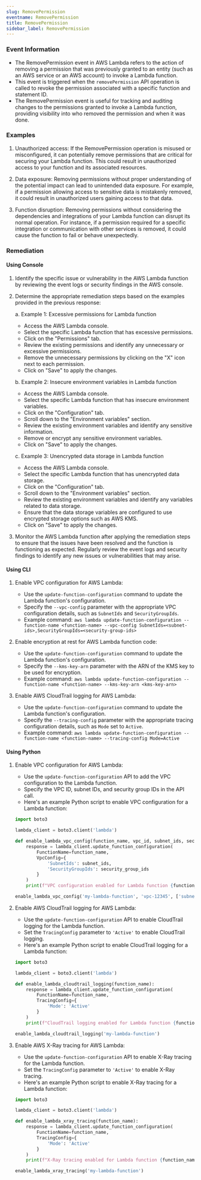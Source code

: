 ```yaml
--- 
slug: RemovePermission
eventname: RemovePermission
title: RemovePermission
sidebar_label: RemovePermission
---
```

                       
### Event Information

- The RemovePermission event in AWS Lambda refers to the action of removing a permission that was previously granted to an entity (such as an AWS service or an AWS account) to invoke a Lambda function.
- This event is triggered when the `removePermission` API operation is called to revoke the permission associated with a specific function and statement ID.
- The RemovePermission event is useful for tracking and auditing changes to the permissions granted to invoke a Lambda function, providing visibility into who removed the permission and when it was done.


### Examples

1. Unauthorized access: If the RemovePermission operation is misused or misconfigured, it can potentially remove permissions that are critical for securing your Lambda function. This could result in unauthorized access to your function and its associated resources.

2. Data exposure: Removing permissions without proper understanding of the potential impact can lead to unintended data exposure. For example, if a permission allowing access to sensitive data is mistakenly removed, it could result in unauthorized users gaining access to that data.

3. Function disruption: Removing permissions without considering the dependencies and integrations of your Lambda function can disrupt its normal operation. For instance, if a permission required for a specific integration or communication with other services is removed, it could cause the function to fail or behave unexpectedly.

### Remediation

#### Using Console

1. Identify the specific issue or vulnerability in the AWS Lambda function by reviewing the event logs or security findings in the AWS console.

2. Determine the appropriate remediation steps based on the examples provided in the previous response:

   a. Example 1: Excessive permissions for Lambda function
      - Access the AWS Lambda console.
      - Select the specific Lambda function that has excessive permissions.
      - Click on the "Permissions" tab.
      - Review the existing permissions and identify any unnecessary or excessive permissions.
      - Remove the unnecessary permissions by clicking on the "X" icon next to each permission.
      - Click on "Save" to apply the changes.

   b. Example 2: Insecure environment variables in Lambda function
      - Access the AWS Lambda console.
      - Select the specific Lambda function that has insecure environment variables.
      - Click on the "Configuration" tab.
      - Scroll down to the "Environment variables" section.
      - Review the existing environment variables and identify any sensitive information.
      - Remove or encrypt any sensitive environment variables.
      - Click on "Save" to apply the changes.

   c. Example 3: Unencrypted data storage in Lambda function
      - Access the AWS Lambda console.
      - Select the specific Lambda function that has unencrypted data storage.
      - Click on the "Configuration" tab.
      - Scroll down to the "Environment variables" section.
      - Review the existing environment variables and identify any variables related to data storage.
      - Ensure that the data storage variables are configured to use encrypted storage options such as AWS KMS.
      - Click on "Save" to apply the changes.

3. Monitor the AWS Lambda function after applying the remediation steps to ensure that the issues have been resolved and the function is functioning as expected. Regularly review the event logs and security findings to identify any new issues or vulnerabilities that may arise.

#### Using CLI

1. Enable VPC configuration for AWS Lambda:
   - Use the `update-function-configuration` command to update the Lambda function's configuration.
   - Specify the `--vpc-config` parameter with the appropriate VPC configuration details, such as `SubnetIds` and `SecurityGroupIds`.
   - Example command: `aws lambda update-function-configuration --function-name <function-name> --vpc-config SubnetIds=<subnet-ids>,SecurityGroupIds=<security-group-ids>`

2. Enable encryption at rest for AWS Lambda function code:
   - Use the `update-function-configuration` command to update the Lambda function's configuration.
   - Specify the `--kms-key-arn` parameter with the ARN of the KMS key to be used for encryption.
   - Example command: `aws lambda update-function-configuration --function-name <function-name> --kms-key-arn <kms-key-arn>`

3. Enable AWS CloudTrail logging for AWS Lambda:
   - Use the `update-function-configuration` command to update the Lambda function's configuration.
   - Specify the `--tracing-config` parameter with the appropriate tracing configuration details, such as `Mode` set to `Active`.
   - Example command: `aws lambda update-function-configuration --function-name <function-name> --tracing-config Mode=Active`

#### Using Python

1. Enable VPC configuration for AWS Lambda:
   - Use the `update-function-configuration` API to add the VPC configuration to the Lambda function.
   - Specify the VPC ID, subnet IDs, and security group IDs in the API call.
   - Here's an example Python script to enable VPC configuration for a Lambda function:

   ```python
   import boto3

   lambda_client = boto3.client('lambda')

   def enable_lambda_vpc_config(function_name, vpc_id, subnet_ids, security_group_ids):
       response = lambda_client.update_function_configuration(
           FunctionName=function_name,
           VpcConfig={
               'SubnetIds': subnet_ids,
               'SecurityGroupIds': security_group_ids
           }
       )
       print(f"VPC configuration enabled for Lambda function {function_name}")

   enable_lambda_vpc_config('my-lambda-function', 'vpc-12345', ['subnet-12345', 'subnet-67890'], ['sg-12345'])
   ```

2. Enable AWS CloudTrail logging for AWS Lambda:
   - Use the `update-function-configuration` API to enable CloudTrail logging for the Lambda function.
   - Set the `TracingConfig` parameter to `'Active'` to enable CloudTrail logging.
   - Here's an example Python script to enable CloudTrail logging for a Lambda function:

   ```python
   import boto3

   lambda_client = boto3.client('lambda')

   def enable_lambda_cloudtrail_logging(function_name):
       response = lambda_client.update_function_configuration(
           FunctionName=function_name,
           TracingConfig={
               'Mode': 'Active'
           }
       )
       print(f"CloudTrail logging enabled for Lambda function {function_name}")

   enable_lambda_cloudtrail_logging('my-lambda-function')
   ```

3. Enable AWS X-Ray tracing for AWS Lambda:
   - Use the `update-function-configuration` API to enable X-Ray tracing for the Lambda function.
   - Set the `TracingConfig` parameter to `'Active'` to enable X-Ray tracing.
   - Here's an example Python script to enable X-Ray tracing for a Lambda function:

   ```python
   import boto3

   lambda_client = boto3.client('lambda')

   def enable_lambda_xray_tracing(function_name):
       response = lambda_client.update_function_configuration(
           FunctionName=function_name,
           TracingConfig={
               'Mode': 'Active'
           }
       )
       print(f"X-Ray tracing enabled for Lambda function {function_name}")

   enable_lambda_xray_tracing('my-lambda-function')
   ```


 